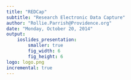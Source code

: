 ```yaml
---
title: "REDCap"
subtitle: "Research Electronic Data Capture"
author: "Rollie.Parrish@Providence.org"
date: "Monday, October 20, 2014"
output: 
    ioslides_presentation:
        smaller: true
        fig_width: 6
        fig_height: 6
logo: logo.png
incremental: true
---
```





